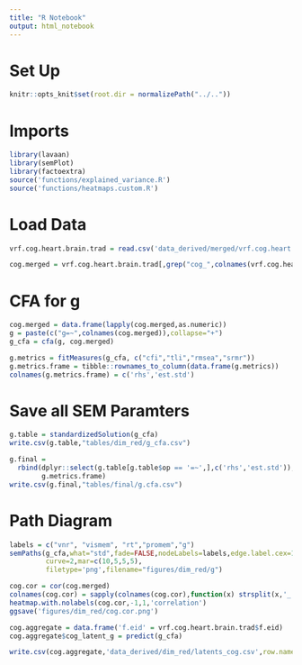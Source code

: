 ```yaml
---
title: "R Notebook"
output: html_notebook
---
```


# Set Up
```r
knitr::opts_knit$set(root.dir = normalizePath("../.."))
```

# Imports
```r
library(lavaan)
library(semPlot)
library(factoextra)
source('functions/explained_variance.R')
source('functions/heatmaps.custom.R')
```

# Load Data
```r
vrf.cog.heart.brain.trad = read.csv('data_derived/merged/vrf.cog.heart.brain.trad.healthy.csv')
```

```r
cog.merged = vrf.cog.heart.brain.trad[,grep("cog_",colnames(vrf.cog.heart.brain.trad))]
```


# CFA for g
```r
cog.merged = data.frame(lapply(cog.merged,as.numeric))
g = paste(c("g=~",colnames(cog.merged)),collapse="+")
g_cfa = cfa(g, cog.merged)
```

```r
g.metrics = fitMeasures(g_cfa, c("cfi","tli","rmsea","srmr"))
g.metrics.frame = tibble::rownames_to_column(data.frame(g.metrics))
colnames(g.metrics.frame) = c('rhs','est.std')
```

# Save all SEM Paramters
```r
g.table = standardizedSolution(g_cfa)
write.csv(g.table,"tables/dim_red/g_cfa.csv")
```


```r
g.final = 
  rbind(dplyr::select(g.table[g.table$op == '=~',],c('rhs','est.std')),
        g.metrics.frame)
write.csv(g.final,"tables/final/g.cfa.csv")
```

# Path Diagram

```r
labels = c("vnr", "vismem", "rt","promem","g")
semPaths(g_cfa,what="std",fade=FALSE,nodeLabels=labels,edge.label.cex=1,sizeMan=5,edge.color="black",
         curve=2,mar=c(10,5,5,5),
         filetype='png',filename="figures/dim_red/g")
```

```r
cog.cor = cor(cog.merged)
colnames(cog.cor) = sapply(colnames(cog.cor),function(x) strsplit(x,'_')[[1]][2])
heatmap.with.nolabels(cog.cor,-1,1,'correlation')
ggsave('figures/dim_red/cog.cor.png')
```

```r
cog.aggregate = data.frame('f.eid' = vrf.cog.heart.brain.trad$f.eid)
cog.aggregate$cog_latent_g = predict(g_cfa)
```


```r
write.csv(cog.aggregate,'data_derived/dim_red/latents_cog.csv',row.names = FALSE)
```

